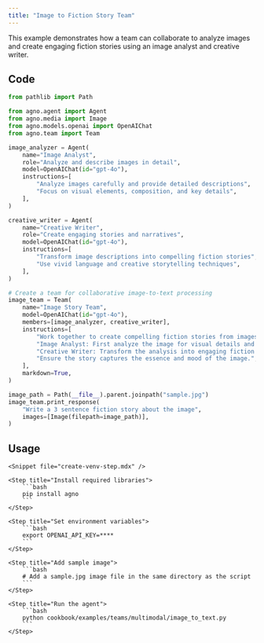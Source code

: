 ```yaml
---
title: "Image to Fiction Story Team"
---
```


This example demonstrates how a team can collaborate to analyze images and create engaging fiction stories using an image analyst and creative writer.

## Code

```python cookbook/examples/teams/multimodal/image_to_text.py
from pathlib import Path

from agno.agent import Agent
from agno.media import Image
from agno.models.openai import OpenAIChat
from agno.team import Team

image_analyzer = Agent(
    name="Image Analyst",
    role="Analyze and describe images in detail",
    model=OpenAIChat(id="gpt-4o"),
    instructions=[
        "Analyze images carefully and provide detailed descriptions",
        "Focus on visual elements, composition, and key details",
    ],
)

creative_writer = Agent(
    name="Creative Writer",
    role="Create engaging stories and narratives",
    model=OpenAIChat(id="gpt-4o"),
    instructions=[
        "Transform image descriptions into compelling fiction stories",
        "Use vivid language and creative storytelling techniques",
    ],
)

# Create a team for collaborative image-to-text processing
image_team = Team(
    name="Image Story Team",
    model=OpenAIChat(id="gpt-4o"),
    members=[image_analyzer, creative_writer],
    instructions=[
        "Work together to create compelling fiction stories from images.",
        "Image Analyst: First analyze the image for visual details and context.",
        "Creative Writer: Transform the analysis into engaging fiction narratives.",
        "Ensure the story captures the essence and mood of the image.",
    ],
    markdown=True,
)

image_path = Path(__file__).parent.joinpath("sample.jpg")
image_team.print_response(
    "Write a 3 sentence fiction story about the image",
    images=[Image(filepath=image_path)],
)
```

## Usage

<Steps>

    <Snippet file="create-venv-step.mdx" />

    <Step title="Install required libraries">
        ```bash
        pip install agno
        ```
    </Step>

    <Step title="Set environment variables">
        ```bash
        export OPENAI_API_KEY=****
        ```
    </Step>

    <Step title="Add sample image">
        ```bash
        # Add a sample.jpg image file in the same directory as the script
        ```
    </Step>

    <Step title="Run the agent">
        ```bash
        python cookbook/examples/teams/multimodal/image_to_text.py
        ```
    </Step>

</Steps>